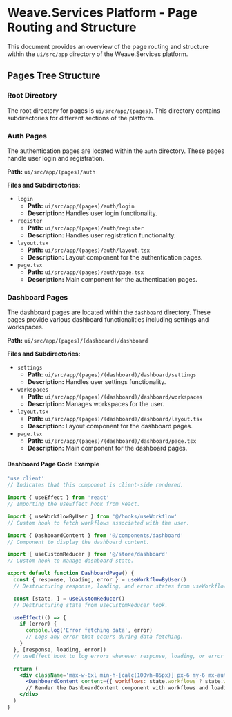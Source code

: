 
# Weave.Services Platform - Page Routing and Structure

This document provides an overview of the page routing and structure within the `ui/src/app` directory of the Weave.Services platform.

## Pages Tree Structure

### Root Directory

The root directory for pages is `ui/src/app/(pages)`. This directory contains subdirectories for different sections of the platform.

### Auth Pages

The authentication pages are located within the `auth` directory. These pages handle user login and registration.

**Path:** `ui/src/app/(pages)/auth`

**Files and Subdirectories:**
- `login`
  - **Path:** `ui/src/app/(pages)/auth/login`
  - **Description:** Handles user login functionality.
- `register`
  - **Path:** `ui/src/app/(pages)/auth/register`
  - **Description:** Handles user registration functionality.
- `layout.tsx`
  - **Path:** `ui/src/app/(pages)/auth/layout.tsx`
  - **Description:** Layout component for the authentication pages.
- `page.tsx`
  - **Path:** `ui/src/app/(pages)/auth/page.tsx`
  - **Description:** Main component for the authentication pages.

### Dashboard Pages

The dashboard pages are located within the `dashboard` directory. These pages provide various dashboard functionalities including settings and workspaces.

**Path:** `ui/src/app/(pages)/(dashboard)/dashboard`

**Files and Subdirectories:**
- `settings`
  - **Path:** `ui/src/app/(pages)/(dashboard)/dashboard/settings`
  - **Description:** Handles user settings functionality.
- `workspaces`
  - **Path:** `ui/src/app/(pages)/(dashboard)/dashboard/workspaces`
  - **Description:** Manages workspaces for the user.
- `layout.tsx`
  - **Path:** `ui/src/app/(pages)/(dashboard)/dashboard/layout.tsx`
  - **Description:** Layout component for the dashboard pages.
- `page.tsx`
  - **Path:** `ui/src/app/(pages)/(dashboard)/dashboard/page.tsx`
  - **Description:** Main component for the dashboard pages.

#### Dashboard Page Code Example

```jsx
'use client'
// Indicates that this component is client-side rendered.

import { useEffect } from 'react'
// Importing the useEffect hook from React.

import { useWorkflowByUser } from '@/hooks/useWorkflow'
// Custom hook to fetch workflows associated with the user.

import { DashboardContent } from '@/components/dashboard'
// Component to display the dashboard content.

import { useCustomReducer } from '@/store/dashboard'
// Custom hook to manage dashboard state.

export default function DashboardPage() {
  const { response, loading, error } = useWorkflowByUser()
  // Destructuring response, loading, and error states from useWorkflowByUser hook.

  const [state, ] = useCustomReducer()
  // Destructuring state from useCustomReducer hook.

  useEffect(() => {
    if (error) {
      console.log('Error fetching data', error)
      // Logs any error that occurs during data fetching.
    }
  }, [response, loading, error])
  // useEffect hook to log errors whenever response, loading, or error changes.

  return (
    <div className='max-w-6xl min-h-[calc(100vh-85px)] px-6 my-6 mx-auto w-full'>
      <DashboardContent content={{ workflows: state.workflows ? state.workflows : [] }} loading={loading} />
      // Render the DashboardContent component with workflows and loading state.
    </div>
  )
}
